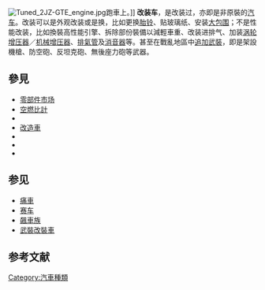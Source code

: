{{refimprove|time=2010-11-03T01:51:14+00:00}}
[[File:Tuned_2JZ-GTE_engine.jpg|thumb]]跑車上。]]
'''改装车'''，是改装过，亦即是非原裝的[[汽车|汽车]]。改装可以是外观改装或是换，比如更换[[胎铃|胎铃]]、贴玻璃纸、安装[[大包围|大包围]]；不是性能改装，比如換裝高性能引擎、拆除部份裝備以減輕車重、改装进排气、加装[[涡轮增压器|涡轮增压器]]／[[机械增压器|机械增压器]]、[[排氣管|排氣管]]及[[消音器|消音器]]等。甚至在戰亂地區中[[武裝改裝車|追加武裝]]，即是架設機槍、防空砲、反坦克砲、無後座力砲等武器。

==參見==
*[[零部件市场|零部件市场]]
*[[空燃比計|空燃比計]]
*{{tsl|en|Boy racer|Boy racer}}
*[[改造車|改造車]]
*{{tsl|en|Green tuning|Environmental impact-minimizing vehicle tuning}}
*{{tsl|en|Import scene|Import scene}}
*{{tsl|en|Virtual tuning|Virtual tuning}}

== 参见 ==
* [[痛車|痛車]]
* [[赛车|赛车]]
* [[飆車族|飆車族]]
* [[武裝改裝車|武裝改裝車]]

== 参考文献 ==
{{Reflist}}

{{DEFAULTSORT:Tuning car}}
[[Category:汽車種類|Category:汽車種類]]


{{car-stub}}